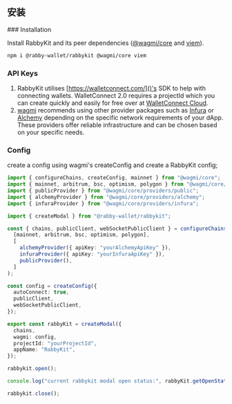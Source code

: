 
## 安装

<Steps>
### Installation

Install RabbyKit and its peer dependencies ([@wagmi/core](https://wagmi.sh/core/getting-started) and [viem](https://viem.sh/)).

```sh npm2yarn
npm i @rabby-wallet/rabbykit @wagmi/core viem
```

### API Keys

1. RabbyKit utilises [https://walletconnect.com/]()'s SDK to help with connecting wallets. WalletConnect 2.0 requires a projectId which you can create quickly and easily for free over at [WalletConnect Cloud](https://cloud.walletconnect.com/).
1. [wagmi](https://wagmi.sh/core/providers/public#return-value) recommends using other provider packages such as [Infura](https://www.infura.io) or [Alchemy](https://www.alchemy.com/) depending on the specific network requirements of your dApp. These providers offer reliable infrastructure and can be chosen based on your specific needs.

### Config

create a config using wagmi's createConfig and create a RabbyKit config;

```ts filename="app.ts"
import { configureChains, createConfig, mainnet } from "@wagmi/core";
import { mainnet, arbitrum, bsc, optimism, polygon } from "@wagmi/core/chains";
import { publicProvider } from "@wagmi/core/providers/public";
import { alchemyProvider } from "@wagmi/core/providers/alchemy";
import { infuraProvider } from "@wagmi/core/providers/infura";

import { createModal } from "@rabby-wallet/rabbykit";

const { chains, publicClient, webSocketPublicClient } = configureChains(
  [mainnet, arbitrum, bsc, optimism, polygon],
  [
    alchemyProvider({ apiKey: "yourAlchemyApiKey" }),
    infuraProvider({ apiKey: "yourInfuraApiKey" }),
    publicProvider(),
  ]
);

const config = createConfig({
  autoConnect: true,
  publicClient,
  webSocketPublicClient,
});

export const rabbyKit = createModal({
  chains,
  wagmi: config,
  projectId: "yourProjectId",
  appName: "RabbyKit",
});

rabbykit.open();

console.log("current rabbykit modal open status:", rabbyKit.getOpenState());

rabbykit.close();
```

</Steps>
